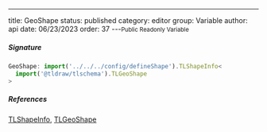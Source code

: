 ---
title: GeoShape
status: published
category: editor
group: Variable
author: api
date: 06/23/2023
order: 37
---<Small>Public Readonly Variable</Small>




##### Signature


```ts
GeoShape: import('../../../config/defineShape').TLShapeInfo<
  import('@tldraw/tlschema').TLGeoShape
>
```

##### References

[TLShapeInfo](/gen/editor/TLShapeInfo-type), [TLGeoShape](/gen/tlschema/TLGeoShape-type)

